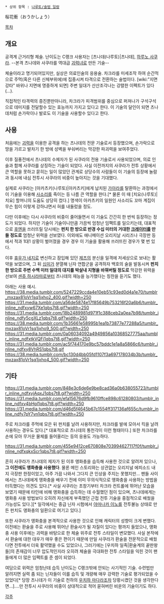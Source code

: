  * 상위 항목 : [[나루토/술법 일람]]

{{{#!html
<iframe title="YouTube video player" width="560" height="340" src="http://www.youtube.com/embed/hJLF9cu0ofo" frameborder="0" allowfullscreen></iframe>
}}}

{{{#!html
<iframe title="YouTube video player" width="560" height="340" src="http://www.youtube.com/embed/xKKSNEu6TrQ" frameborder="0" allowfullscreen></iframe>
}}}

桜花衝（おうかしょう）

[[목차]]

== 개요 ==
공격계 근거리형 체술. 난이도는 C랭크 사용자는 [츠나데(나루토)|츠나데], [[하루노 사쿠라]]. --본격 츠나데와 사쿠라를 역대급 [[괴력녀]]로 만든 기술--

체술이라고 명기되어있지만, 실상은 의료인술의 응용술. 차크라를 미세조작 하여 순간적으로 주먹(혹은 다른 신체부위에)에 집중시켜 타격으로 전환하는 술법이다. [wiki:"지면 강타" 바위나 지면에 명중하게 되면] 주변 일대가 산산조각나는 강렬한 이펙트가 있다(…).

직접적인 타격력의 증진뿐만아니라, 차크라가 피격범위를 중심으로 퍼져나가 구석구석으로 데미지를 전달할수 있는 효능까지 가지고 있다고 한다. 이 기술의 달인이 되면 츠나데처럼 손가락이나 발로도 이 기술을 사용할수 있다고 한다.

== 사용 ==
처음에는 [[괴력]]을 이용한 공격을 하는 츠나데의 전문 기술로서 등장했으며, 손가락으로 땅을 가르고 발차기 한 방에 성벽을 부숴버리는 막강한 파괴력을 보여주었다.

이후 질풍전에서 츠나데의 수제자가 된 사쿠라의 전용 기술로서 사용되었으며, 의료 인술과 함께 사쿠라를 상징하는 기술이 되었다. 사실 이전까지의 사쿠라가 전투 상황에서 큰 역할을 못하고 묻히는 일이 많았던 관계로 상당수의 사람들이 이 기술의 등장에 놀람과 동시에 내심 전투시 사쿠라의 비중이 높아지는 것을 기대했다.

실제로 사쿠라는 [아카츠키(나루토)|아카츠키]에게 납치된 [[가아라]]를 탈환하는 과정에서 이 기술을 이용해 [[사소리]]를 죽이는 등 나름 큰 역할을 한다.[* 물론 이 때 [치요(나루토)|치요] 할머니의 도움도 상당히 컸다.] 명색이 아카츠키의 일원인 사소리도 꼬마 계집이 무슨 힘이 이렇게 강하냐면서 혀를 내둘렀을 정도.

다만 이후에는 다시 사쿠라의 비중이 줄어들면서 이 기술도 간간히 한 번씩 등장하는 정도가 되었다. 하지만 기술이 기술이니만큼 가끔씩 엄청난 임팩트를 일으키는데, 대표적으로 [[후엔]]을 쓰러뜨릴 당시에는 '''펀치 한 방으로 반경 수십 미터의 거대한 [[크레이터]]를 만들 정도로''' 엄청난 위력을 선보였다. 이외에도 애니메이션 오리지날 시리즈나 극장판 등에서 적과 1대1 상황이 벌어졌을 경우 경우 이 기술을 활용해 쓰러뜨린 경우가 몇 번 있다.

이후 [[휴우가 네지]]로 변신하고 잠입해 있던 [[제츠(나루토)|제츠]]의 분신을 일격에 저세상으로 보내는 활약을 보였으며, 그 뒤 [[십미]]가 분열해 닌자 연합군을 공격하자 백호의 술을 발동시켜 '''펀치 한 방으로 주변 수백 미터 일대의 대지를 박살내 지형을 바꿔버릴 정도로''' 막강한 위력을 선보여 [[센쥬 하시라마]]로부터 츠나데의 재능을 능가했다는 칭찬을 듣기도 했다.

아래는 사용 예시.
https://38.media.tumblr.com/5247229ccda4e10eb51c93ed0d4a1e70/tumblr_mxzax81oVr1sq1jxho2_400.gif?width=250
https://31.media.tumblr.com/a56de5874e17f85649b753216f20a6b6/tumblr_inline_ndfxyw67Xe1qbs7t8.gif?width=250
https://31.media.tumblr.com/18b2489981d971f1c388ceb2a0ea7b98/tumblr_inline_ndfy5cgXLz1qbs7t8.gif?width=250
https://38.media.tumblr.com/1b35661e58995b1ea1b73877e77288a5/tumblr_mxzax81oVr1sq1jxho9_500.gif?width=250
https://31.media.tumblr.com/0a06034092a4949856a10368527775aa/tumblr_inline_ndfxtkVQFi1qbs7t8.gif?width=250
https://31.media.tumblr.com/ac5f744170e9bc57bddc1e1a8a5866c6/tumblr_inline_ndfxy8VhRS1qbs7t8.gif
https://38.media.tumblr.com/bc130d4bb05fd1107f3a697178034b3b/tumblr_mxzax81oVr1sq1jxho4_500.gif?width=250

== 기타 ==
https://31.media.tumblr.com/848e3c6de6e9be8cad36a0b638055723/tumblr_inline_ndfxyjAqxJ1qbs7t8.gif?width=250
https://31.media.tumblr.com/efa15676d9fb9610ffce898c61280803/tumblr_inline_ndfxv4bHpl1qbs7t8.gif?width=250
https://31.media.tumblr.com/d46d5f4645b67c1554ff317136af655c/tumblr_inline_ndfy7pY7vn1qbs7t8.gif?width=250

주로 차크라를 주먹에 모은 뒤 펀치를 날려 사용하지만, 차크라를 발에 모아서 킥을 날려 사용하는 경우도 있다.[* 대표적으로 츠나데의 통천각이 이런 형태이다.] 또한 차크라를 손에 모아 무거운 물체를 들어올리는 등의 응용도 가능하다.

https://31.media.tumblr.com/455e9412ce670808e703994627117f0f/tumblr_inline_ndfxqkxScr1qbs7t8.gif?width=250

흔히 사쿠라가 츠나데의 제자가 된 이후 앵화충을 습득해 사용한 것으로 알려져 있으나, '''그 이전에도 앵화충을 사용했다'''. 물론 메인 스토리와는 상관없는 오리지널 에피소드 내지 극장판 한정이었고, 아주 가끔 나와서 그다지 큰 인상을 주지는 못했지만... 팬들 사이에서는 츠나데에게 앵화충을 배우기 전에 이미 무의식적으로 앵화충을 사용하는 방법을 터득했다는 의견도 있다.[* 사실 사쿠라는 초창기부터 차크라 컨트롤에 뛰어난 모습을 보였기 때문에 타인에 비해 앵화충을 습득하는 데 수월했던 점이 있으며, 츠나데에게는 앵화충 사용 방법보다 오히려 자신에게 부족했던 근접 전투 기술을 중점적으로 배웠을 가능성도 있다.][* 일각에서는 중급 닌자 시험에서 [[야마나카 이노]]를 전투불능 상태로 만든 펀치도 앵화충의 일환으로 여기고 있다.]

또한 사쿠라가 앵화충을 본격적으로 사용한 것으로 인해 캐릭터의 성향이 크게 변했다. 이전에는 환술을 주로 사용해 뛰어난 환술사가 될 자질이 있다는 평까지 들었으나, 앵화충 사용 이후에는 괴력을 바탕으로 한 체술 위주로 전투 스타일이 변모했다. 사실 본작에서 환술에 대한 대우가 매우 좋은 편이기 때문에 만일 사쿠라가 환술을 전문적으로 배웠다면 전투에서 더욱 활약했을 수도 있었으나, 그러기에는 [우치하 일족|환술계의 끝판왕들]의 존재감이 너무 압도적인지라 오히려 체술을 극대화한 전투 스타일을 익힌 것이 팬들에게 더 많은 임팩트를 준 셈이 되었다.

여담으로 위력은 엄청난데 습득 난이도는 C랭크밖에 안되는 사기적인 기술. 수련법만 알려지면 실력 좀 되는 닌자들이 이를 습득 및 개량해 매우 강력한 기술로 평가되었을 수 있었다[* 당장 츠나데가 이 기술로 천하의 [[우치하 마다라]]조차 당황시켰던 것을 생각한다면...]....만 전투시 사쿠라의 비중이 상대적으로 적어 묻혀버린 비운의 기술이기도 하다.

[[각주]]
